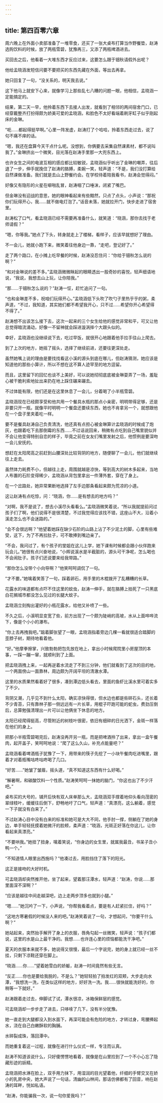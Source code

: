 ```yaml
---
---
---
```

title: 第四百零六章
---




周六晚上在外面小卖部准备了一堆零食，还买了一张大桌布打算当作野餐垫，赵涛选购饮料的时候，放了两瓶雪碧，犹豫再三，又添了两瓶啤酒进去。

买回去之后，他看着一大堆东西才反应过来，这要怎么跟于钿秋请假外出呢？

他给孟晓涵发短信问要不要把买的东西先藏在外面，等出去再拿。

她只回复了一句，“没关系的，明天我去说。”

这下他马上就安下心来，就像学习上那些乱七八糟的问题一眼，他相信，孟晓涵一定能搞定的。

结果，第二天一早，他拎着东西下去接人出发，就看到了相邻的两间宿舍门口，已经穿戴整齐打扮得颇为娇美可爱的孟晓涵，和脸色不太好看端着刷牙缸子似乎刚起床的金琳。

“呃……都起得挺早啊。”心里一阵发虚，赵涛打了个哈哈，拎着东西走过去，说了句不痛不痒的话。

“嗯，我还在盘算今天干点什么呢。没想到，你俩要去采集自然课素材，都不说叫我了。”金琳挤出一个微笑，目光落在赵涛手里那一大兜东西上。

也许女生之间的电波互相的感应都比较敏锐，孟晓涵似乎听出了金琳的嘲弄，往后退了一步，伸手就挽住了赵涛的胳膊，柔婉一笑，轻声道：“不是，我们没打算给自然课做准备。我们就是去山上野餐约会。在学校待着陪我看书，赵涛会觉得闷。”

好像又有隐形的火星在噼啪乱冒，赵涛咽了口唾沫，闭紧了嘴巴。

但金琳没有迎战的意思，她的眼神看起来有些黯然，只点了点头，小声说：“那祝你们玩得开心，我……就不做电灯泡了。”话音未落，她就拉开门，快步走进了宿舍里。

赵涛松了口气，看孟晓涵已经不需要再准备什么，就笑道：“晓涵，那你去找于老师请假？”

“嗯，你等我。”她点了下头，转身就走上了楼梯，看样子，应该早就想好了理由。

不一会儿，她就小跑下来，微笑着往他身边一靠，“走吧，登记好了。”

走了两个路口，在小摊上吃早餐的时候，赵涛没忍住问：“你给于钿秋怎么说的啊？”

“和对金琳说的差不多。”孟晓涵微微眯起的眼睛透出一股奇妙的喜悦，轻声细语地说，“我说，我想去山上玩，让你陪我。”

“那……于钿秋怎么说的？”赵涛一怔，赶忙追问了一句。

“也和金琳差不多，祝咱们玩得开心。”孟晓涵低下头吹了吹勺子里热乎乎的粥，柔声道，“不过，我知道，其实她们都不希望我开心，只不过……希望你开心希望得不得了。”

赵涛想不出该怎么接下去，这次一起来的三个女生给他的感觉非常和平，可又让他总觉得暗流涌动，好像一不留神就会踩进漩涡摔个大跟头似的。

幸好，孟晓涵也没继续说下去，吃过早饭，就很开心地跟着他手拉手往山上爬去。

到了上次的地方，她摇了摇头，选择了继续前进，还要往更深处走。

虽然她嘴上说的理由是要找找看这小溪的源头到底在哪儿，但赵涛猜测，她应该是知道他的那些小算计，所以不想在这不算人迹罕至的地方逗留。

而且，这里留下的回忆也谈不上美好，可以说她彻彻底底被金琳耍弄了一场，羞耻心被干脆利索地扯出来扔在地上踩住碾来碾去。

不过体能有限，他们还是在这里休息了一会儿，分着喝了小半瓶雪碧。

孟晓涵现在已经颇享受和他共用一个餐具水瓶的那点小亲密，明明带得足够，还是非要只开一瓶，就像平时明明一个餐盘还要续东西，她也不肯拿另一个，就想跟他在一个盘子里夹着吃一样。

要不是餐具赵涛自己负责清洗，他还真有点担心被金琳算计孟晓涵的时候成了炮灰，也跟着吃下去那倒霉的东西……不过话说回来，稍微有点吃到自己嘴里貌似并不会让他变得特别自恋的样子，毕竟之前在女友们嘴里发射之后，他惯例是要深吻一会儿安抚的。

想赶在太阳爬高之前赶到山腰深处比较背阴的地方，随便聊了一会儿，他们就继续往上走去。

虽然体力耗费不小，但越往上走，周围就越是凉快，等到高大的树木多起来，当地人布置的石阶变得稀少，孟晓涵从背包里拿出一件薄外套，穿在了身上。

在一个岔路处，她异常果断地选择了左手边那条看起来颇为荒凉的小道。

这让赵涛有点吃惊，问：“晓涵，你……是有想去的地方吗？”

“对啊，我不是说了，想去小溪尽头看看么。”孟晓涵微笑着说，“所以我就提前问过孩子们了啊，他们说得不是很清楚，不过我觉得应该找不错，这座山不大，沿着小溪走怎么也不会迷路的。”

“会不会很远啊？”他望着她踩在缺少石阶的山路上沾了不少泥土的脚，心里有些难受，这下，为了不再拉肚子，可不敢捧到嘴边亲了。

“不会，我问过了，有个孩子的堂姐在这儿上学，她下课有时候都会跟小伙伴跑来玩会儿。”她很有点兴奋地说，“小辉说溪水是半截脏的，源头可干净呢，怎么喝也不会闹肚子。孩子们还说要来给我带路。”

“那你怎么没带个小向导啊？”他笑呵呵调侃了一句。

“才不要。”她噙着笑答了一句，踩着卵石，用手里的木棍拨开了乱糟糟的长草。

花露水的味道都有点吓不住这里的蚊虫，赵涛一伸手，就在胳膊上拍死了一只黑底白花搁城市都没怎么见过的长腿大蚊子。

孟晓涵立刻掏出灌好的小瓶花露水，给他又补喷了一些。

不久之后，小溪明显变宽了些，前方出现了一个颇为陡峭的高坡，水从上面哗哗流下，像是个小小的瀑布。

“你上去再拽我吧。”踮着脚张望了一眼，孟晓涵指着旁边几棵一看就很适合踏脚的歪脖子树，期待地看着他。

“好。”他摩拳擦掌，兴致勃勃把包先放在地上，拿出小时候爬院里小房屋顶的本事，一踩一蹦一窜，就顺利到了上面。

把孟晓涵拽上来，一起再逆着水流走了不到三分钟，他们就看到了这次的目的地，一个两面傍山一面靠林，周边颇为开阔平坦的清澈水潭。

这里的水质果然看着好了很多，凑到潭边低头看去，里面的鱼虾比溪水里可着实多了不少。

背阴又潮，几乎见不到什么太阳，确实凉快得很，但水边也都是些碎石头，还长着不少青苔，只有靠林子那一侧远远有一片长草，用棍子吓跑可能的蛇虫，费劲压倒后，总算勉强清理出一片可以让他俩坐下休息的地方。

太阳已经爬得挺高，尽管附近的树枝叶很密，依旧有细碎的日光洒下，金斑一样落在他们的身上。

把那小半瓶雪碧喝完后，赵涛没再开另一瓶，而是把啤酒拎了出来，拿出一盒午餐肉，起开盖子，笑呵呵地说：“爬了这么久山，补充点能量吧？”

孟晓涵看着啤酒瓶子犹豫了一下，用带来的筷子先挖了一小块午餐肉吃进嘴里，跟着才对着瓶嘴咕咚咕咚喝了几口。

“好苦……”她皱了皱眉，摇头道，“真不知道这东西有什么好喝。”

“解暑啊，和碳酸饮料一个性质。”赵涛笑呵呵一抹她的脑门，“你这也出了不少汗吧。”

桌布买的大号的，铺开后快有双人床单那么大，孟晓涵双手撑着地仰头看向茂密的翠绿枝叶，缓缓往后倒下，舒畅地吁了口气，轻声道：“真漂亮，这么躺着，感觉一下子就没有白来了。”

不过赵涛心目中没有白来的标准和她可是大大不同，他手肘一撑，侧躺在了她的身边，单手轻轻抚摸着她微汗的脸颊，柔声道：“晓涵，光斑正好落在你这儿，让你看起来真漂亮。”

“不要哄我。”她扭了扭身，噙着笑说，“你身边的女生里，就属我最丑，书呆子丑小鸭一个。”

“不知道情人眼里出西施吗？”他凑过去，用脸挡住了落下的阳光。

这正是接吻的大好时机。

可孟晓涵却突然推开他，坐了起来，望着那汪潭水，轻声道：“赵涛，你说……那里面深不深啊？”

“应该是越往中间走越深吧，边上走两步顶多也就到小腿。”

“嗯……”她沉吟了一下，小声说，“你帮我看着点，要是有人赶紧拦住，好吗？”

“这地方寒暑假的时候没人来的吧。”赵涛笑着说了一句，才想起问，“你要干什么啊？”

她站起来，突然抬手解开了身上的衣服，唇角勾起一丝微笑，轻声说：“孩子们都说，这里的水是山上最干净的。我想……也许连心里的烦恼都能洗干净吧。”

夏天的衣服本来就不多，她说得又很慢，最后一个字说完，她的身上就已经一丝不挂，只剩下凉鞋还穿在脚上。

“晓涵……你……”望着她雪白的娇躯，赵涛一时间竟然有些无言。

“反正……你也是要给我脱的，不是么？”她轻轻拍了拍发红的双颊，大步走向水潭，“我想洗一洗，在类似这样的地方，好好洗一洗。我……很快就能洗好的，你稍等一下就好。”

赵涛跟着走过去，伸脚试了试，潭水很凉，冰箱保鲜层的感觉。

可孟晓涵却一步步走了进去，只哆嗦了几下，没有半分犹豫。

她一直走到大腿都没入到水面下，再深可能会有危险的地方，才转过身，弯腰捧起水，浇在自己白嫩酥软的胸脯。

水碎裂成珠，落回潭中。

而她重复着这一过程，就像在进行什么仪式一样，专注而认真。

赵涛不知道该说什么，只好傻愣愣地看着，就像是在山里捡到了一个不小心忘了隐藏形迹的妖精。

孟晓涵把水淋在脸上，双手用力抹下，用湿润的目光望着他，纤细的手臂交叉在娇小的乳房中央，她大声说了一句话，清幽的山林间，那话仿佛都有了回音，响在赵涛的耳畔，恍如私语。

“赵涛，你能骗我一次，说一句你爱我吗？”